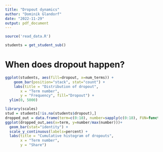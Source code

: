 ```yaml
---
title: "Dropout dynamics"
author: "Dominik Glandorf"
date: "2022-11-29"
output: pdf_document
---
```

```r
source('read_data.R')

students = get_student_sub()
```

# When does dropout happen?
```r
ggplot(students, aes(fill=dropout, x=num_terms)) + 
    geom_bar(position="stack", stat="count") +
    labs(title = "Distribution of dropout",
       x = "Term number",
       y = "Frequency", fill="Dropout") +
  ylim(0, 5000)
```
```r

library(scales)
stud = students[!is.na(students$dropout),]
dropped_out = data.frame(term=c(0:18), number=sapply(c(0:18), FUN=function(i) nrow(stud[stud$dropout==T&stud$num_terms<=i,])))
ggplot(dropped_out,aes(x=term, y=number/max(number)))+
  geom_bar(stat="identity") +
  scale_y_continuous(labels=percent) +
  labs(title = "Cumulative histogram of dropouts",
       x = "Term number",
       y = "Share")
```

